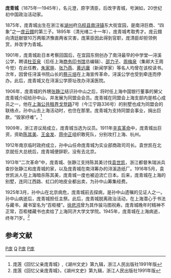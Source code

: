 '''庞青城'''（1875年—1945年），名元澄，原字清臣，后改字青城，号渊如，20世纪初中国政治活动家。

1875年，庞青城出生在浙江省[[湖州|湖州]]府[[乌程县|乌程县]][[南浔镇|南浔镇]]东大街宜园，是南浔巨商、“四象”之一[[庞云鏳|庞云鏳]]的第三子。1895年（清光绪二十一年），庞青城考取秀才。庞云鏳向清廷献银10万两赈济豫直两省灾害，庞莱臣因此得到官职，庞清臣却拒领例赏，并改字为青城。

1901年，庞青城赴日本考察回国后，在宜园东侧创办了南浔最早的中学堂—浔溪公学，聘请[[杜亚泉|杜亚泉]]（后任上海[[商务印书馆|商务印书馆]]总编辑）、[[邵力子|邵力子]]、[[周梅泉|周梅泉]]（集邮大王周今觉）在此任教，[[朱家骅|朱家骅]]、[[张乃燕|张乃燕]]、[[黄远庸|黄远庸]]（新闻学家）等名人均曾在该校读书。次年，因曾任浔溪书院山长的[[蔡元培|蔡元培]]在上海宣传革命，浔溪公学也受到牵连而停办。此后，庞青城又在浔溪公学原址改办浔溪医院。

1906年，庞青城的外甥[[张静江|张静江]]结识孙中山之后，将时任上海中国银行董事的舅父庞青城介绍给孙中山，并发展为同盟会会员。庞青城在同盟会上海支部内是核心成员之一，他在[[上海公共租界|上海公共租界]][[戈登路_(上海)|戈登路]]7号（今江宁路336号）的别墅也成为同盟会的联络点，孙中山去上海活动时，也住在那里。庞青城为支持同盟会事业，捐出巨款，“毁家纾难”。<ref>庞莲《回忆父亲庞青城》,《湖州文史》第九辑，浙江人民出版社1991年版</ref>

1909年，浙江咨议局成立，庞青城当选为议员。1911年[[辛亥革命|辛亥革命]]中，庞青城出巨资，资助[[陈其美|陈其美]]、[[王金发|王金发]]、[[蒋中正|蒋中正]]组织敢死队，分别攻打上海、杭州。

1912年南京临时政府成立，孙中山任命庞青城为实业部商政司司长。袁世凯在北京就任大总统后，庞青城便辞职，没有去北京。

1913年“二次革命”中，庞青城、张静江支持陈其美讨伐[[袁世凯|袁世凯]]，浙江都督朱瑞派兵查抄张静江和庞青城的家，以及庞青城在南浔筹办的浔溪造纸厂。1916年5月，袁世凯派人在上海暗杀陈其美，庞青城一度也被迫流亡日本。后来，庞青城在上海的别墅，连同江西路、虹口的地皮全都出卖，为孙中山筹集经费。

1925年3月，孙中山在北京病危，庞青城前去探病，是孙中山遗嘱的见证人之一。孙中山病逝后，庞青城担任主祭。此后，庞青城脱离政治活动，在上海潜心于书法与藏书，藏书室名为“百柜楼”。[[徐悲鸿|徐悲鸿]]曾为其作骏马图祝寿。庞青城晚年时精神不正常，百柜楼藏书也卖给了上海同济大学文学院。1945年，庞青城在上海病逝，终年71岁。<ref>庞莲《回忆父亲庞青城》，《湖州文史》第九辑，浙江人民出版社1991年版</ref>

==参考文献==
<div class="references-small">
<references />
</div>
[[Category:南浔人|P庞]]
[[Category:庞姓|Q]]
[[Category:1875年出生|P庞]]
[[Category:1945年逝世|P庞]]
